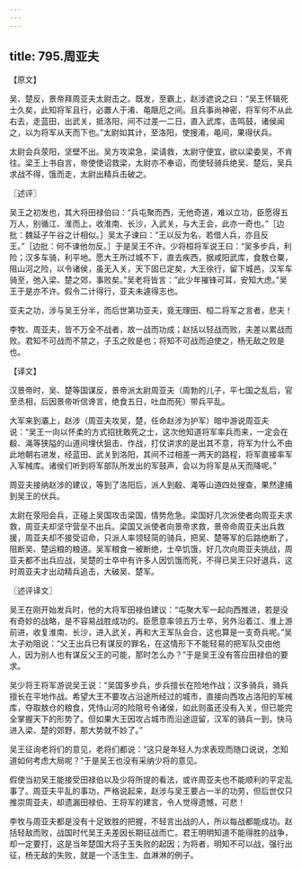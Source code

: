 ```yaml
---
---
---
```

title: 795.周亚夫
---



【原文】

吴、楚反，景帝拜周亚夫太尉击之。既发，至霸上，赵涉遮说之曰：“吴王怀辑死士久矣，此知将军且行，必置人于淆、黾陿厄之间。且兵事尚神密，将军何不从此右去，走蓝田，出武关，抵洛阳，间不过差一二日，直入武库，击鸣鼓，诸侯闻之，以为将军从天而下也。”太尉如其计，至洛阳，使搜淆，黾间，果得伏兵。

太尉会兵荥阳，坚壁不出。吴方攻梁急，梁请救，太尉守便宜，欲以梁委吴，不肯往。梁王上书自言，帝使使诏救梁，太尉亦不奉诏，而使轻骑兵绝吴、楚后，吴兵求战不得，饿而走，太尉出精兵击破之。

〖述评〗

吴王之初发也，其大将田禄伯曰：“兵屯聚而西，无他奇道，难以立功，臣愿得五万人，别循江、淮而上，收淮南、长沙，入武关，与大王会，此亦一奇也。”［边批：魏延子午谷之计相似。］吴太子谏曰：“王以反为名，若借人兵，亦且反王。”［边批：何不谏他勿反。］于是吴王不许。少将桓将军说王曰：“吴多步兵，利险；汉多车骑，利平地。愿大王所过城不下，直去疾西，据咸阳武库，食敖仓粟，阻山河之险，以令诸侯，虽无入关，天下固已定矣，大王徐行，留下城邑，汉军车骑至，弛入梁、楚之郊，事败矣。”吴老将皆言：”此少年摧锋可耳，安知大虑。”吴王于是亦不许。假令二计得行，亚夫未遽得志也。

亚夫之功，涉与吴王分半，而后世第功亚夫，竟无理田、桓二将军之言者，悲夫！

李牧、周亚夫，皆不万全不战者，故一战而功成；赵括以轻战而败，夫差以累战而败。君知不可战而不禁之，子玉之败是也；将知不可战而迫使之，杨无敌之败是也。

【译文】

汉景帝时，吴、楚等国谋反，景帝派太尉周亚夫（周勃的儿子，平七国之乱后，官至丞相，后因景帝听信谗言，绝食五日，吐血而死）带兵平乱。

大军来到灞上，赵涉（周亚夫攻吴，楚，任命赵涉为护军）暗中游说周亚夫说：“吴王一向以怀柔的方式招抚敢死之士，这次他知道将军率兵而来，一定会在殽、渑等狭隘的山道间埋伏狙击、作战，打仗讲求的是出其不意，将军为什么不由此地朝右进发，经蓝田、武关到洛阳，其间不过相差一两天的路程，将军直接率军入军械库。诸侯们听到将军部队所发出的军鼓声，会以为将军是从天而降呢。”

周亚夫接纳赵涉的建议，等到了洛阳后，派人到殽、渑等山道四处搜查，果然逮捕到吴王的伏兵。

太尉在荥阳会兵，正碰上吴国攻击梁国，情势危急。梁国好几次派使者向周亚夫求救，周亚夫却坚守营垒不出兵。梁国又派使者向景帝求救，景帝命周亚夫出兵救援，周亚夫却不接受诏命，只派人率领轻简的骑兵，把吴、楚等军的后路绝断了，阻断吴、楚运粮的粮道。吴军粮食一被断绝，士卒饥饿，好几次向周亚夫挑战，周亚夫都不出兵应战，吴楚的士卒中有许多人因饥饿而死，不得已吴王只好退兵，这时周亚夫才出动精兵追击，大破吴、楚军。

〖述评译文〗

吴王在刚开始发兵时，他的大将军田禄伯建议：“屯聚大军一起向西推进，若是没有奇妙的战略，是不容易战胜成功的。臣愿意率领五万士卒，另外沿着江、淮上游前进，收复淮南、长沙，进入武关，再和大王军队会合，这也算是一支奇兵呢。”吴太子劝阻说：“父王出兵已有谋反的罪名，在这情形下不能轻易的把军队交由他人，因为别人也有谋反父王的可能，那时怎么办？”于是吴王没有答应田禄伯的要求。

吴少将王将军游说吴王说：“吴国多步兵，步兵擅长在险地作战；汉多骑兵，骑兵擅长在平地作战。希望大王不要攻占沿途所经过的城市，直接向西攻占洛阳的军械库，夺取敖仓的粮食，凭恃山河的险阻号令诸侯，如此则虽还没有入关，但已能完全掌握天下的形势了。但如果大王因攻占城市而沿途逗留，汉军的骑兵一到，快马进入梁、楚的郊野，那大势就不妙了。”

吴王征询老将们的意见，老将们都说：“这只是年轻人为求表现而随口说说，怎知道如何考虑大局呢？”于是吴王也没有采纳少将的意见。

假使当初吴王能接受田禄伯以及少将所提的看法，或许周亚夫也不能顺利的平定乱事了。周亚夫平乱的事功，严格说起来，赵涉与吴王要占一半的功劳，但后世仅只推崇周亚夫，却遗漏田禄伯、王将军的建言，令人觉得遗憾，可悲！

李牧与周亚夫都是没有十足致胜的把握，不轻言出战的人，所以每战都能成功。赵括轻敌而败，战国时代吴王夫差因长期征战而亡。君王明明知道不能得胜的战争，却一定要打，这是当年楚国大将子玉失败的起因；为将者，明知不可以战，强行出征，杨无敌的失败，就是一个活生生、血淋淋的例子。